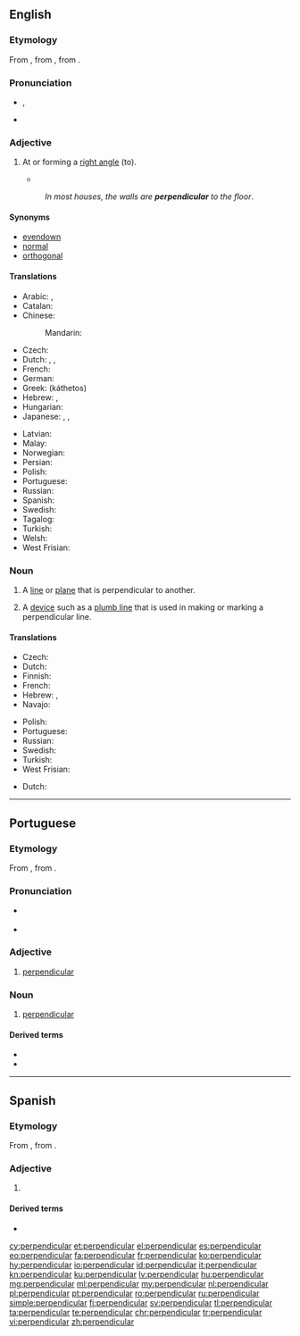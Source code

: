{{also|Perpendicular}}
==English==
{{wikipedia}}

===Etymology===
From {{etyl|frm|en}} {{term|perpendiculaire|lang=frm}}, from {{etyl|fro|en}} {{term|perpendiculer|lang=fro}}, from {{etyl|la|en}} {{term|perpendiculum||[[plumb line]]|lang=la}}.

===Pronunciation===
* {{a|UK}} {{IPA|/ˌpɜː.pənˈdɪk.jə.lə(ɹ)/|lang=en}} {{enPR|pû"pəndĭ'kyələ(r)}},
* {{a|US}} {{IPA|/pɝ.pɛnˈdɪk.ju.lɝ/|/pɝ.pənˈdɪk.jə.lɝ/|lang=en}}

===Adjective===
{{en-adj}}

# {{context|geometry|lang=en}} At or forming a [[right angle]] (to).
#* {{quote-magazine|date=2012-03
|author={{w|Henry Petroski}}
|title=Opening Doors
|volume=100|issue=2|page=112-3
|magazine=[[w:American Scientist|American Scientist]]
|url=http://www.americanscientist.org/issues/pub/opening-doors
|passage=A doorknob of whatever roundish shape is effectively a continuum of levers, with the axis of the latching mechanism&mdash;known as the spindle&mdash;being the fulcrum about which the turning takes place. Applying a force tangential to the knob is essentially equivalent to applying one '''perpendicular''' to a radial line defining the lever.}}
#: ''In most houses, the walls are '''perpendicular''' to the floor''.

====Synonyms====
* [[evendown]]
* [[normal]]
* [[orthogonal]]

====Translations====
{{trans-top|at or forming a right angle to}}
* Arabic: {{t|ar|عَمُودِيّ}}, {{t|ar|رَأْسِيّ}}
* Catalan: {{t|ca|perpendicular}}
* Chinese:
*: Mandarin: {{t+|cmn|垂直|tr=chuízhí|sc=Hani}}
* Czech: {{t|cs|kolmý|m}}
* Dutch: {{t+|nl|loodrecht}}, {{t+|nl|haaks}}, {{t+|nl|perpendiculair}}
* French: {{t+|fr|perpendiculaire|m|f}}
* German: {{t+|de|rechtwinklig}}
* Greek: {{t+|el|κάθετος|m}} (káthetos)
* Hebrew: {{t|he|מאונך|m|tr=me`unákh}}, {{t|he|ניצב|m|tr=nitsáv}}
* Hungarian: {{t+|hu|merőleges}}
* Japanese: {{t+|ja|垂直|alt=垂直の|tr=すいちょくの, suichoku -no}}, {{t+|ja|縦|alt=縦の|tr=たての, tate-no}}, {{t|ja|直立|alt=直立の|tr=ちょくりつの, chokuritsu-no}}
{{trans-mid}}
* Latvian: {{t+|lv|perpendikulārs}}
* Malay: {{t|ms|serenjang}}
* Norwegian: {{t|no|loddrett}}
* Persian: {{t+|fa|عمود|sc=fa-Arab}}
* Polish: {{t+|pl|prostopadły}}
* Portuguese: {{t+|pt|perpendicular}}
* Russian: {{t+|ru|перпендикуля́рный}}
* Spanish: {{t+|es|perpendicular}}
* Swedish: {{t+|sv|vinkelrät}}
* Tagalog: {{t|tl|tadlong}}
* Turkish: {{t+|tr|dik}}
* Welsh: {{t|cy|perpendiciwlar}}
* West Frisian: {{t|fy|leadrjocht}}
{{trans-bottom}}

===Noun===
{{en-noun}}

# {{context|geometry|lang=en}} A [[line]] or [[plane]] that is perpendicular to another.
# A [[device]] such as a [[plumb line]] that is used in making or marking a perpendicular line.

====Translations====
{{trans-top|line or plane}}
* Czech: {{t+|cs|kolmice|f}} {{qualifier|line}}
* Dutch: {{t+|nl|loodlijn|f}}
* Finnish: {{t+|fi|kohtisuora}}
* French: {{t+|fr|perpendiculaire|f}}
* Hebrew: {{t|he|מאונך|m|tr=me`unákh}}, {{t|he|ניצב|tr=nitsáv|m}}
* Navajo: {{t|nv|kʼéhézdongo ahidiiʼá}}
{{trans-mid}}
* Polish: {{t|pl|prostopadła|f}}
* Portuguese: {{t+|pt|perpendicular|f}}
* Russian: {{t+|ru|перпендикуля́р|m}}
* Swedish: {{t+|sv|normal|c}}
* Turkish: {{t+|tr|dik}}
* West Frisian: {{t|fy|leadline}}
{{trans-bottom}}

{{trans-top|device}}
* Dutch: {{t+|nl|schietlood|n}}
{{trans-mid}}
{{trans-bottom}}

----

==Portuguese==

===Etymology===
From {{etyl|LL.|pt}} {{term|perpendiculāris|lang=la}}, from {{term|perpendiculum|lang=la}}.

===Pronunciation===
* {{a|PT}} {{IPA|/pɨɾ.pẽ.di.ku.ˈlaɾ/|lang=pt}}
* {{hyphenation|per|pen|di|cu|lar|lang=pt}}

===Adjective===
{{pt-adj|pl=perpendiculares}}

# [[#English|perpendicular]]

===Noun===
{{pt-noun|f|pl=perpendiculares}}

# [[#English|perpendicular]]

====Derived terms====
* {{l|pt|perpendicularmente}}
* {{l|pt|perpendicularidade}}

----

==Spanish==

===Etymology===
From {{etyl|LL.|es}} {{term|perpendiculāris|lang=la}}, from {{term|perpendiculum|lang=la}}.

===Adjective===
{{es-adj|pl=perpendiculares}}

# {{l|en|perpendicular}}

====Derived terms====
* {{l|es|perpendicularmente}}

[[cy:perpendicular]]
[[et:perpendicular]]
[[el:perpendicular]]
[[es:perpendicular]]
[[eo:perpendicular]]
[[fa:perpendicular]]
[[fr:perpendicular]]
[[ko:perpendicular]]
[[hy:perpendicular]]
[[io:perpendicular]]
[[id:perpendicular]]
[[it:perpendicular]]
[[kn:perpendicular]]
[[ku:perpendicular]]
[[lv:perpendicular]]
[[hu:perpendicular]]
[[mg:perpendicular]]
[[ml:perpendicular]]
[[my:perpendicular]]
[[nl:perpendicular]]
[[pl:perpendicular]]
[[pt:perpendicular]]
[[ro:perpendicular]]
[[ru:perpendicular]]
[[simple:perpendicular]]
[[fi:perpendicular]]
[[sv:perpendicular]]
[[tl:perpendicular]]
[[ta:perpendicular]]
[[te:perpendicular]]
[[chr:perpendicular]]
[[tr:perpendicular]]
[[vi:perpendicular]]
[[zh:perpendicular]]